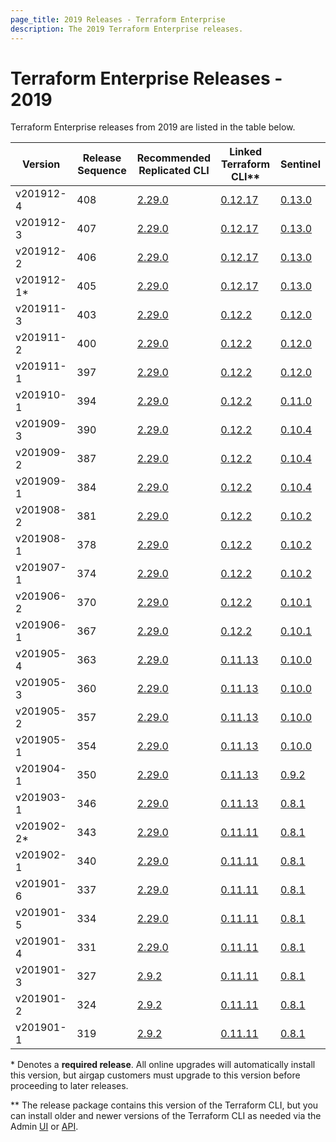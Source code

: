```yaml
---
page_title: 2019 Releases - Terraform Enterprise
description: The 2019 Terraform Enterprise releases.
---
```


# Terraform Enterprise Releases - 2019

Terraform Enterprise releases from 2019 are listed in the table below.

| Version     | Release Sequence | Recommended<br /> Replicated CLI                                     | Linked <br />Terraform CLI**                                         | Sentinel                                                                        |
| ----------- | ---------------- | -------------------------------------------------------------------- | ----------------------------------------------------------------------- | ------------------------------------------------------------------------------- |
| v201912-4   | 408              | [2.29.0](https://release-notes.replicated.com/release-notes/2.29.0/) | [0.12.17](https://github.com/hashicorp/terraform/releases/tag/v0.12.17) | [0.13.0](https://docs.hashicorp.com/sentinel/changelog#0-13-0-november-15-2019) |
| v201912-3   | 407              | [2.29.0](https://release-notes.replicated.com/release-notes/2.29.0/) | [0.12.17](https://github.com/hashicorp/terraform/releases/tag/v0.12.17) | [0.13.0](https://docs.hashicorp.com/sentinel/changelog#0-13-0-november-15-2019) |
| v201912-2   | 406              | [2.29.0](https://release-notes.replicated.com/release-notes/2.29.0/) | [0.12.17](https://github.com/hashicorp/terraform/releases/tag/v0.12.17) | [0.13.0](https://docs.hashicorp.com/sentinel/changelog#0-13-0-november-15-2019) |
| v201912-1\* | 405              | [2.29.0](https://release-notes.replicated.com/release-notes/2.29.0/) | [0.12.17](https://github.com/hashicorp/terraform/releases/tag/v0.12.17) | [0.13.0](https://docs.hashicorp.com/sentinel/changelog#0-13-0-november-15-2019) |
| v201911-3   | 403              | [2.29.0](https://release-notes.replicated.com/release-notes/2.29.0/) | [0.12.2](https://github.com/hashicorp/terraform/releases/tag/v0.12.2)   | [0.12.0](https://docs.hashicorp.com/sentinel/changelog#0-12-0-october-7-2019)   |
| v201911-2   | 400              | [2.29.0](https://release-notes.replicated.com/release-notes/2.29.0/) | [0.12.2](https://github.com/hashicorp/terraform/releases/tag/v0.12.2)   | [0.12.0](https://docs.hashicorp.com/sentinel/changelog#0-12-0-october-7-2019)   |
| v201911-1   | 397              | [2.29.0](https://release-notes.replicated.com/release-notes/2.29.0/) | [0.12.2](https://github.com/hashicorp/terraform/releases/tag/v0.12.2)   | [0.12.0](https://docs.hashicorp.com/sentinel/changelog#0-12-0-october-7-2019)   |
| v201910-1   | 394              | [2.29.0](https://release-notes.replicated.com/release-notes/2.29.0/) | [0.12.2](https://github.com/hashicorp/terraform/releases/tag/v0.12.2)   | [0.11.0](https://docs.hashicorp.com/sentinel/changelog#0-12-0-october-7-2019)   |
| v201909-3   | 390              | [2.29.0](https://release-notes.replicated.com/release-notes/2.29.0/) | [0.12.2](https://github.com/hashicorp/terraform/releases/tag/v0.12.2)   | [0.10.4](https://docs.hashicorp.com/sentinel/changelog#0-12-0-october-7-2019)   |
| v201909-2   | 387              | [2.29.0](https://release-notes.replicated.com/release-notes/2.29.0/) | [0.12.2](https://github.com/hashicorp/terraform/releases/tag/v0.12.2)   | [0.10.4](https://docs.hashicorp.com/sentinel/changelog#0-12-0-october-7-2019)   |
| v201909-1   | 384              | [2.29.0](https://release-notes.replicated.com/release-notes/2.29.0/) | [0.12.2](https://github.com/hashicorp/terraform/releases/tag/v0.12.2)   | [0.10.4](https://docs.hashicorp.com/sentinel/changelog#0-12-0-october-7-2019)   |
| v201908-2   | 381              | [2.29.0](https://release-notes.replicated.com/release-notes/2.29.0/) | [0.12.2](https://github.com/hashicorp/terraform/releases/tag/v0.12.2)   | [0.10.2](https://docs.hashicorp.com/sentinel/changelog#0-10-2-june-25-2019)     |
| v201908-1   | 378              | [2.29.0](https://release-notes.replicated.com/release-notes/2.29.0/) | [0.12.2](https://github.com/hashicorp/terraform/releases/tag/v0.12.2)   | [0.10.2](https://docs.hashicorp.com/sentinel/changelog#0-10-2-june-25-2019)     |
| v201907-1   | 374              | [2.29.0](https://release-notes.replicated.com/release-notes/2.29.0/) | [0.12.2](https://github.com/hashicorp/terraform/releases/tag/v0.12.2)   | [0.10.2](https://docs.hashicorp.com/sentinel/changelog#0-10-2-june-25-2019)     |
| v201906-2   | 370              | [2.29.0](https://release-notes.replicated.com/release-notes/2.29.0/) | [0.12.2](https://github.com/hashicorp/terraform/releases/tag/v0.12.2)   | [0.10.1](https://docs.hashicorp.com/sentinel/changelog#0-10-1-may-9-2019)       |
| v201906-1   | 367              | [2.29.0](https://release-notes.replicated.com/release-notes/2.29.0/) | [0.12.2](https://github.com/hashicorp/terraform/releases/tag/v0.12.2)   | [0.10.1](https://docs.hashicorp.com/sentinel/changelog#0-10-1-may-9-2019)       |
| v201905-4   | 363              | [2.29.0](https://release-notes.replicated.com/release-notes/2.29.0/) | [0.11.13](https://github.com/hashicorp/terraform/releases/tag/v0.11.13) | [0.10.0](https://docs.hashicorp.com/sentinel/changelog#0-10-0-april-18-2019)    |
| v201905-3   | 360              | [2.29.0](https://release-notes.replicated.com/release-notes/2.29.0/) | [0.11.13](https://github.com/hashicorp/terraform/releases/tag/v0.11.13) | [0.10.0](https://docs.hashicorp.com/sentinel/changelog#0-10-0-april-18-2019)    |
| v201905-2   | 357              | [2.29.0](https://release-notes.replicated.com/release-notes/2.29.0/) | [0.11.13](https://github.com/hashicorp/terraform/releases/tag/v0.11.13) | [0.10.0](https://docs.hashicorp.com/sentinel/changelog#0-10-0-april-18-2019)    |
| v201905-1   | 354              | [2.29.0](https://release-notes.replicated.com/release-notes/2.29.0/) | [0.11.13](https://github.com/hashicorp/terraform/releases/tag/v0.11.13) | [0.10.0](https://docs.hashicorp.com/sentinel/changelog#0-10-0-april-18-2019)    |
| v201904-1   | 350              | [2.29.0](https://release-notes.replicated.com/release-notes/2.29.0/) | [0.11.13](https://github.com/hashicorp/terraform/releases/tag/v0.11.13) | [0.9.2](https://docs.hashicorp.com/sentinel/changelog#0-9-2-march-15-2019)      |
| v201903-1   | 346              | [2.29.0](https://release-notes.replicated.com/release-notes/2.29.0/) | [0.11.13](https://github.com/hashicorp/terraform/releases/tag/v0.11.13) | [0.8.1](https://docs.hashicorp.com/sentinel/changelog#0-8-1-january-17-2019)    |
| v201902-2\* | 343              | [2.29.0](https://release-notes.replicated.com/release-notes/2.29.0/) | [0.11.11](https://github.com/hashicorp/terraform/releases/tag/v0.11.11) | [0.8.1](https://docs.hashicorp.com/sentinel/changelog#0-8-1-january-17-2019)    |
| v201902-1   | 340              | [2.29.0](https://release-notes.replicated.com/release-notes/2.29.0/) | [0.11.11](https://github.com/hashicorp/terraform/releases/tag/v0.11.11) | [0.8.1](https://docs.hashicorp.com/sentinel/changelog#0-8-1-january-17-2019)    |
| v201901-6   | 337              | [2.29.0](https://release-notes.replicated.com/release-notes/2.29.0/) | [0.11.11](https://github.com/hashicorp/terraform/releases/tag/v0.11.11) | [0.8.1](https://docs.hashicorp.com/sentinel/changelog#0-8-1-january-17-2019)    |
| v201901-5   | 334              | [2.29.0](https://release-notes.replicated.com/release-notes/2.29.0/) | [0.11.11](https://github.com/hashicorp/terraform/releases/tag/v0.11.11) | [0.8.1](https://docs.hashicorp.com/sentinel/changelog#0-8-1-january-17-2019)    |
| v201901-4   | 331              | [2.29.0](https://release-notes.replicated.com/release-notes/2.29.0/) | [0.11.11](https://github.com/hashicorp/terraform/releases/tag/v0.11.11) | [0.8.1](https://docs.hashicorp.com/sentinel/changelog#0-8-1-january-17-2019)    |
| v201901-3   | 327              | [2.9.2](https://release-notes.replicated.com/release-notes/2.9.2/)   | [0.11.11](https://github.com/hashicorp/terraform/releases/tag/v0.11.11) | [0.8.1](https://docs.hashicorp.com/sentinel/changelog#0-8-1-january-17-2019)    |
| v201901-2   | 324              | [2.9.2](https://release-notes.replicated.com/release-notes/2.9.2/)   | [0.11.11](https://github.com/hashicorp/terraform/releases/tag/v0.11.11) | [0.8.1](https://docs.hashicorp.com/sentinel/changelog#0-8-1-january-17-2019)    |
| v201901-1   | 319              | [2.9.2](https://release-notes.replicated.com/release-notes/2.9.2/)   | [0.11.11](https://github.com/hashicorp/terraform/releases/tag/v0.11.11) | [0.8.1](https://docs.hashicorp.com/sentinel/changelog#0-8-1-january-17-2019)    |

\* Denotes a <strong>required release</strong>. All online upgrades will automatically install this version, but airgap customers must upgrade to this version before proceeding to later releases.

** The release package contains this version of the Terraform CLI, but you can install older and newer versions of the Terraform CLI as needed via the Admin [UI](/terraform/enterprise/application-administration/resources#managing-terraform-versions) or [API](/terraform/enterprise/api-docs/admin/terraform-versions).
